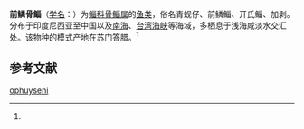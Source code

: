{{Speciesbox 
| status = NE
| status_system = IUCN3.1
| genus = Osteomugil
| species = ophuyseni 
| authority =  (Bleeker, 1858)<ref name='id7018'>{{cite web| url =http://www.bioinfo.cn/db05/BjdwSpecies.php?action=view&id=7018| title =前鳞骨鲻| work =《中国动物物种编目数据库》| publisher =中国科学院微生物研究所| author =中国科学院动物研究所| accessdate =2009-04-11| deadurl =yes| archiveurl =https://web.archive.org/web/20160305034829/http://www.bioinfo.cn/db05/BjdwSpecies.php?action=view&id=7018| archivedate =2016-03-05}}</ref>
}}

'''前鳞骨鲻'''（[[学名|学名]]：{{lang|la|''Osteomugil ophuyseni''}}）为[[鲻科|鲻科]][[骨鲻属|骨鲻属]]的[[鱼类|鱼类]]，俗名青蚬仔、前鳞鲻、开氏鲻、加剥。分布于印度尼西亚至中国以及[[南海|南海]]、[[台湾海峡|台湾海峡]]等海域，多栖息于浅海咸淡水交汇处。该物种的模式产地在苏门答腊。<ref name='id7018'/>

== 参考文献 ==
{{reflist}}

{{Wikispecies|Osteomugil ophuyseni}}

[[Category:骨鲻属|ophuyseni]]